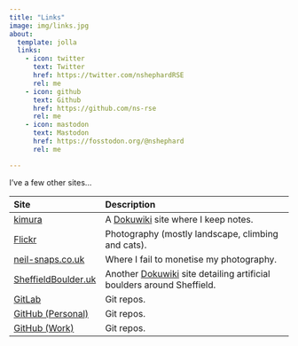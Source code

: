 ```yaml
---
title: "Links"
image: img/links.jpg
about:
  template: jolla
  links:
    - icon: twitter
      text: Twitter
      href: https://twitter.com/nshephardRSE
      rel: me
    - icon: github
      text: Github
      href: https://github.com/ns-rse
      rel: me
    - icon: mastodon
      text: Mastodon
      href: https://fosstodon.org/@nshephard
      rel: me

---
```


I've a few other sites...

| Site                                               | Description                                                                                                |
|:---------------------------------------------------|:-----------------------------------------------------------------------------------------------------------|
| [kimura](https://kimura.no-ip.info)                | A [Dokuwiki](https://www.dokuwiki.org/dokuwiki) site where I keep notes.                                   |
| [Flickr](https://www.flickr.com/photos/slackline)  | Photography (mostly landscape, climbing and cats).                                                         |
| [neil-snaps.co.uk](https://neil-snaps.co.uk)       | Where I fail to monetise my photography.                                                                   |
| [SheffieldBoulder.uk](https://sheffieldboulder.uk) | Another [Dokuwiki](https://www.dokuwiki.org/dokuwiki) site detailing artificial boulders around Sheffield. |
| [GitLab](https://gitlab.com/nshephard/)            | Git repos.                                                                                                 |
| [GitHub (Personal)](https://github.com/slackline)  | Git repos.                                                                                                 |
| [GitHub (Work)](https://github.com/ns-rse)         | Git repos.                                                                                                 |
